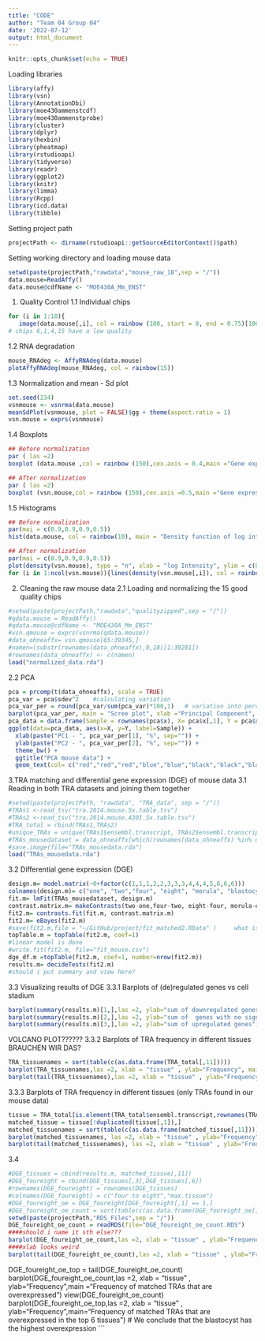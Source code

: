 ```yaml
---
title: "CODE"
author: "Team 04 Group 04"
date: '2022-07-12'
output: html_document
---
```


```r
knitr::opts_chunk$set(echo = TRUE)
```


Loading libraries
```r
library(affy)
library(vsn)
library(AnnotationDbi)
library(moe430ammenstcdf)
library(moe430ammenstprobe)
library(cluster)
library(dplyr)
library(hexbin)
library(pheatmap)
library(rstudioapi)
library(tidyverse)
library(readr)
library(ggplot2)
library(knitr)
library(limma)
library(Rcpp)
library(icd.data)
library(tibble)
```

Setting project path
```r
projectPath <- dirname(rstudioapi::getSourceEditorContext()$path)
```

Setting working directory and loading mouse data
```r
setwd(paste(projectPath,"rawdata","mouse_raw_18",sep = "/"))
data.mouse=ReadAffy()
data.mouse@cdfName <- "MOE430A_Mm_ENST"
```

1. Quality Control
1.1 Individual chips
```r
for (i in 1:18){
   image(data.mouse[,i], col = rainbow (100, start = 0, end = 0.75)[100:1])}
# chips 6,1,4,15 have a low quality
```

1.2 RNA degradation
```r
mouse_RNAdeg <- AffyRNAdeg(data.mouse)
plotAffyRNAdeg(mouse_RNAdeg, col = rainbow(15))
```

1.3 Normalization and mean - Sd plot
```r
set.seed(234)
vsnmouse <- vsnrma(data.mouse)
meanSdPlot(vsnmouse, plot = FALSE)$gg + theme(aspect.ratio = 1)
vsn.mouse = exprs(vsnmouse)
```

1.4 Boxplots
```r
## Before normalization
par ( las =2)
boxplot (data.mouse ,col = rainbow (150),cex.axis = 0.4,main ="Gene expression mouse embryonic development before normalization")

## After normalization
par ( las =2)
boxplot (vsn.mouse,col = rainbow (150),cex.axis =0.5,main ="Gene expression mouse embryonic development after normalization")
```

1.5 Histograms
```r
## Before normalization
par(mai = c(0.9,0.9,0.9,0.5))
hist(data.mouse, col = rainbow(10), main = "Density function of log intensity mouse ED before normalization")

## After normalization
par(mai = c(0.9,0.9,0.9,0.5))
plot(density(vsn.mouse), type = "n", xlab = "log Intensity", ylim = c(0, 0.6),main = "Density function of log intensity mouse ED after normalization")
for (i in 1:ncol(vsn.mouse)){lines(density(vsn.mouse[,i]), col = rainbow(10)[i])}
```
2. Cleaning the raw mouse data
2.1 Loading and normalizing the 15 good quality chips
```r
#setwd(paste(projectPath,"rawdata","qualityzipped",sep = "/"))
#qdata.mouse = ReadAffy()
#qdata.mouse@cdfName <- "MOE430A_Mm_ENST"
#vsn.qmouse = exprs(vsnrma(qdata.mouse))
#data_ohneaffx= vsn.qmouse[65:39345,]
#namen=(substr(rownames(data_ohneaffx),0,18)[1:39281])
#rownames(data_ohneaffx) <- c(namen)
load("normalized_data.rda")
```

2.2 PCA
```r
pca = prcomp(t(data_ohneaffx), scale = TRUE)
pca_var = pca$sdev^2    #calculating variation
pca_var_per = round(pca_var/sum(pca_var)*100,1)   # variation into percentage
barplot(pca_var_per, main = "Scree plot", xlab ="Principal Component", ylab ="Percent Variation")
pca_data = data.frame(Sample = rownames(pca$x), X= pca$x[,1], Y = pca$x[,2])
ggplot(data=pca_data, aes(x=X, y=Y, label=Sample)) +
  xlab(paste("PC1 - ", pca_var_per[1], "%", sep="")) +
  ylab(paste("PC2 - ", pca_var_per[2], "%", sep="")) +
  theme_bw() +
  ggtitle("PCA mouse data") +
  geom_text(col= c("red","red","red","blue","blue","black","black","black","gray","gray","gray","green","purple","purple","purple"))
```
3.TRA matching and differential gene expression (DGE) of mouse data
3.1 Reading in both TRA datasets and joining them together
```r
#setwd(paste(projectPath, "rawdata", "TRA_data", sep = "/"))
#TRAs1 <-read_tsv("tra.2014.mouse.5x.table.tsv")
#TRAs2 <-read_tsv("tra.2014.mouse.4301.5x.table.tsv")
#TRA_total = rbind(TRAs1,TRAs2)
#unique_TRAs = unique(TRAs1$ensembl.transcript, TRAs2$ensembl.transcript)
#TRAs_mousedataset = data_ohneaffx[which(rownames(data_ohneaffx) %in% unique_TRAs),] #removed duplicates
#save.image(file="TRAs_mousedata.rda")
load("TRAs_mousedata.rda")
```

3.2 Differential gene expression (DGE)
```r
design.m= model.matrix(~0+factor(c(1,1,1,2,2,3,3,3,4,4,4,5,6,6,6)))
colnames(design.m)= c("one", "two","four", "eight", "morula", "blastocyst")
fit.m= lmFit(TRAs_mousedataset, design.m)
contrast.matrix.m= makeContrasts(two-one,four-two, eight-four, morula-eight, blastocyst-morula,levels = design.m)
fit2.m= contrasts.fit(fit.m, contrast.matrix.m)
fit2.m= eBayes(fit2.m)
#save(fit2.m,file = "~/GitHub/project/fit_matched2.RData" )     what is this??
topTable.m = topTable(fit2.m, coef=1)
#linear model is done
#write.fit(fit2.m, file="fit_mouse.csv")
dge_df.m =topTable(fit2.m, coef=1, number=nrow(fit2.m))
results.m= decideTests(fit2.m)
#should i put summary and view here?
```

3.3 Visualizing results of DGE
3.3.1 Barplots of (de)regulated genes vs cell stadium
```r
barplot(summary(results.m)[1,],las =2, ylab="sum of downregulated genes")
barplot(summary(results.m)[2,],las =2, ylab="sum of  genes with no significant change")
barplot(summary(results.m)[3,],las =2, ylab="sum of upregulated genes")
```
VOLCANO PLOT??????
3.3.2 Barplots of TRA frequency in different tissues
BRAUCHEN WIR DAS?
```r
TRA_tissuenames = sort(table(c(as.data.frame(TRA_total[,11]))))
barplot(TRA_tissuenames,las =2, xlab = "tissue" , ylab="Frequency", main ="Frequency of TRAs in all tissues")
barplot(tail(TRA_tissuenames),las =2, xlab = "tissue" , ylab="Frequency",main ="Frequency of TRAs in top tissues")
```

3.3.3 Barplots of TRA frequency in different tissues (only TRAs found in our mouse data)
```r
tissue = TRA_total[is.element(TRA_total$ensembl.transcript,rownames(TRAs_mousedataset)),]
matched_tissue = tissue[!duplicated(tissue[,1]),]
matched_tissuenames = sort(table(c(as.data.frame(matched_tissue[,11]))))
barplot(matched_tissuenames, las =2, xlab = "tissue" , ylab="Frequency",main ="Frequency of matched TRAs in all tissues")
barplot(tail(matched_tissuenames), las =2, xlab = "tissue" , ylab="Frequency", main = "Frequency of matched TRAs in top tissues")
```

3.4 
```r
#DGE_tissues = cbind(results.m, matched_tissue[,11])
#DGE_foureight = cbind(DGE_tissues[,3],DGE_tissues[,6])
#rownames(DGE_foureight) = rownames(DGE_tissues)
#colnames(DGE_foureight) = c("four to eight","max.tissue")
#DGE_foureight_oe = DGE_foureight[DGE_foureight[,1] == 1,]
#DGE_foureight_oe_count = sort(table(c(as.data.frame(DGE_foureight_oe[,2]))))
setwd(paste(projectPath,"RDS_Files",sep = "/"))
DGE_foureight_oe_count = readRDS(file="DGE_foureight_oe_count.RDS")
####should i name it sth else???
barplot(DGE_foureight_oe_count,las =2, xlab = "tissue" , ylab="Frequency",main ="Frequency of matched TRAs that are overexpressed")
####xlab looks weird
barplot(tail(DGE_foureight_oe_count),las =2, xlab = "tissue" , ylab="Frequency",main="Frequency of matched TRAs that are overexpressed in the top 6 tissues")
```

DGE_foureight_oe_top = tail(DGE_foureight_oe_count)
barplot(DGE_foureight_oe_count,las =2, xlab = "tissue" , ylab="Frequency",main ="Frequency of matched TRAs that are overexpressed")
view(DGE_foureight_oe_count)
barplot(DGE_foureight_oe_top,las =2, xlab = "tissue" , ylab="Frequency",main="Frequency of matched TRAs that are overexpressed in the top 6 tissues")
# We conclude that the blastocyst has the highest overexpression
```